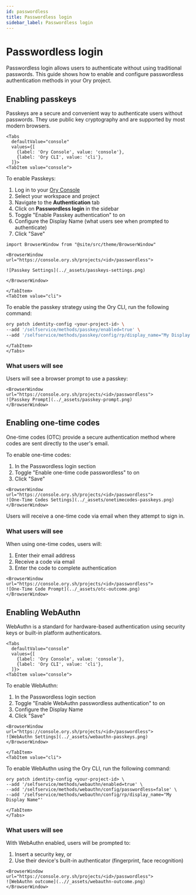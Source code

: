 ```yaml
---
id: passwordless
title: Passwordless login
sidebar_label: Passwordless login
---
```


# Passwordless login

Passwordless login allows users to authenticate without using traditional passwords. This guide shows how to enable and configure
passwordless authentication methods in your Ory project.

## Enabling passkeys

Passkeys are a secure and convenient way to authenticate users without passwords. They use public key cryptography and are
supported by most modern browsers.

```mdx-code-block
<Tabs
  defaultValue="console"
  values={[
    {label: 'Ory Console', value: 'console'},
    {label: 'Ory CLI', value: 'cli'},
  ]}>
<TabItem value="console">
```

To enable Passkeys:

1. Log in to your [Ory Console](https://console.ory.sh/)
2. Select your workspace and project
3. Navigate to the **Authentication** tab
4. Click on **Passwordless login** in the sidebar
5. Toggle "Enable Passkey authentication" to on
6. Configure the Display Name (what users see when prompted to authenticate)
7. Click "Save"

```mdx-code-block
import BrowserWindow from "@site/src/theme/BrowserWindow"

<BrowserWindow url="https://console.ory.sh/projects/<id>/passwordless">

![Passkey Settings](../_assets/passkeys-settings.png)

</BrowserWindow>
```

```mdx-code-block
</TabItem>
<TabItem value="cli">
```

To enable the passkey strategy using the Ory CLI, run the following command:

```bash
ory patch identity-config <your-project-id> \
--add '/selfservice/methods/passkey/enabled=true' \
--add '/selfservice/methods/passkey/config/rp/display_name="My Display Name"'
```

```mdx-code-block
</TabItem>
</Tabs>
```

### What users will see

Users will see a browser prompt to use a passkey:

```mdx-code-block
<BrowserWindow url="https://console.ory.sh/projects/<id>/passwordless">
![Passkey Prompt](../_assets/passkey-prompt.png)
</BrowserWindow>
```

## Enabling one-time codes

One-time codes (OTC) provide a secure authentication method where codes are sent directly to the user's email.

To enable one-time codes:

1. In the Passwordless login section
2. Toggle "Enable one-time code passwordless" to on
3. Click "Save"

```mdx-code-block
<BrowserWindow url="https://console.ory.sh/projects/<id>/passwordless">
![One-Time Codes Settings](../_assets/onetimecodes-passkeys.png)
</BrowserWindow>
```

Users will receive a one-time code via email when they attempt to sign in.

### What users will see

When using one-time codes, users will:

1. Enter their email address
2. Receive a code via email
3. Enter the code to complete authentication

```mdx-code-block
<BrowserWindow url="https://console.ory.sh/projects/<id>/passwordless">
![One-Time Code Prompt](../_assets/otc-outcome.png)
</BrowserWindow>
```

## Enabling WebAuthn

WebAuthn is a standard for hardware-based authentication using security keys or built-in platform authenticators.

```mdx-code-block
<Tabs
  defaultValue="console"
  values={[
    {label: 'Ory Console', value: 'console'},
    {label: 'Ory CLI', value: 'cli'},
  ]}>
<TabItem value="console">
```

To enable WebAuthn:

1. In the Passwordless login section
2. Toggle "Enable WebAuthn passwordless authentication" to on
3. Configure the Display Name
4. Click "Save"

```mdx-code-block
<BrowserWindow url="https://console.ory.sh/projects/<id>/passwordless">
![WebAuthn Settings](../_assets/webauthn-passkeys.png)
</BrowserWindow>
```

```mdx-code-block
</TabItem>
<TabItem value="cli">
```

To enable WebAuthn using the Ory CLI, run the following command:

```shell
ory patch identity-config <your-project-id> \
--add '/selfservice/methods/webauthn/enabled=true' \
--add '/selfservice/methods/webauthn/config/passwordless=false' \
--add '/selfservice/methods/webauthn/config/rp/display_name="My Display Name"'
```

```mdx-code-block
</TabItem>
</Tabs>
```

### What users will see

With WebAuthn enabled, users will be prompted to:

1. Insert a security key, or
2. Use their device's built-in authenticator (fingerprint, face recognition)

```mdx-code-block
<BrowserWindow url="https://console.ory.sh/projects/<id>/passwordless">
![WebAuthn outcome](..//_assets/webauthn-outcome.png)
</BrowserWindow>
```
